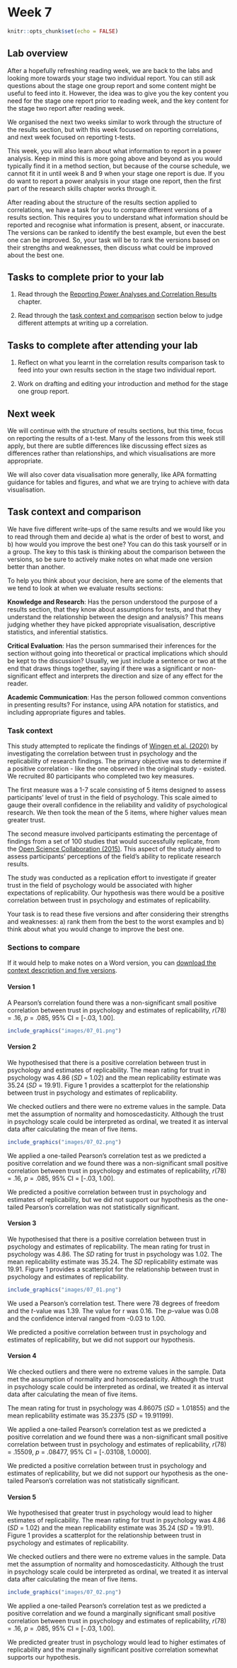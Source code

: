 # Week 7

```r
knitr::opts_chunk$set(echo = FALSE)
```

## Lab overview

After a hopefully refreshing reading week, we are back to the labs and looking more towards your stage two individual report. You can still ask questions about the stage one group report and some content might be useful to feed into it. However, the idea was to give you the key content you need for the stage one report prior to reading week, and the key content for the stage two report after reading week. 

We organised the next two weeks similar to work through the structure of the results section, but with this week focused on reporting correlations, and next week focused on reporting t-tests. 

This week, you will also learn about what information to report in a power analysis. Keep in mind this is more going above and beyond as you would typically find it in a method section, but because of the course schedule, we cannot fit it in until week 8 and 9 when your stage one report is due. If you do want to report a power analysis in your stage one report, then the first part of the research skills chapter works through it. 

After reading about the structure of the results section applied to correlations, we have a task for you to compare different versions of a results section. This requires you to understand what information should be reported and recognise what information is present, absent, or inaccurate. The versions can be ranked to identify the best example, but even the best one can be improved. So, your task will be to rank the versions based on their strengths and weaknesses, then discuss what could be improved about the best one. 

## Tasks to complete prior to your lab

1. Read through the [Reporting Power Analyses and Correlation Results](#Results1) chapter.

2. Read through the [task context and comparison](#C7-task) section below to judge different attempts at writing up a correlation. 

## Tasks to complete after attending your lab

1. Reflect on what you learnt in the correlation results comparison task to feed into your own results section in the stage two individual report. 

2. Work on drafting and editing your introduction and method for the stage one group report. 

## Next week

We will continue with the structure of results sections, but this time, focus on reporting the results of a t-test. Many of the lessons from this week still apply, but there are subtle differences like discussing effect sizes as differences rather than relationships, and which visualisations are more appropriate. 

We will also cover data visualisation more generally, like APA formatting guidance for tables and figures, and what we are trying to achieve with data visualisation. 

## Task context and comparison{#C7-task}

We have five different write-ups of the same results and we would like you to read through them and decide a) what is the order of best to worst, and b) how would you improve the best one? You can do this task yourself or in a group. The key to this task is thinking about the comparison between the versions, so be sure to actively make notes on what made one version better than another. 

To help you think about your decision, here are some of the elements that we tend to look at when we evaluate results sections:

**Knowledge and Research**: Has the person understood the purpose of a results section, that they know about assumptions for tests, and that they understand the relationship between the design and analysis? This means judging whether they have picked appropriate visualisation, descriptive statistics, and inferential statistics.

**Critical Evaluation**: Has the person summarised their inferences for the section without going into theoretical or practical implications which should be kept to the discussion? Usually, we just include a sentence or two at the end that draws things together, saying if there was a significant or non-significant effect and interprets the direction and size of any effect for the reader.

**Academic Communication**: Has the person followed common conventions in presenting results? For instance, using APA notation for statistics, and including appropriate figures and tables. 

### Task context

This study attempted to replicate the findings of [Wingen et al. (2020)](https://doi.org/10.1177/1948550619877412) by investigating the correlation between trust in psychology and the replicability of research findings. The primary objective was to determine if a positive correlation - like the one observed in the original study - existed. We recruited 80 participants who completed two key measures.

The first measure was a 1-7 scale consisting of 5 items designed to assess participants' level of trust in the field of psychology. This scale aimed to gauge their overall confidence in the reliability and validity of psychological research. We then took the mean of the 5 items, where higher values mean greater trust. 

The second measure involved participants estimating the percentage of findings from a set of 100 studies that would successfully replicate, from the [Open Science Collaboration (2015)](https://www.science.org/doi/10.1126/science.aac4716). This aspect of the study aimed to assess participants' perceptions of the field's ability to replicate research results.

The study was conducted as a replication effort to investigate if greater trust in the field of psychology would be associated with higher expectations of replicability. Our hypothesis was there would be a positive correlation between trust in psychology and estimates of replicability.

Your task is to read these five versions and after considering their strengths and weaknesses: a) rank them from the best to the worst examples and b) think about what you would change to improve the best one. 

### Sections to compare

If it would help to make notes on a Word version, you can [download the context description and five versions](Supporting/07_correlation_comparison.docx). 

#### Version 1 

A Pearson’s correlation found there was a non-significant small positive correlation between trust in psychology and estimates of replicability, *r*(78) = .16, *p* = .085, 95% CI = [-.03, 1.00]. 

```r
include_graphics("images/07_01.png")
```

#### Version 2 

We hypothesised that there is a positive correlation between trust in psychology and estimates of replicability. The mean rating for trust in psychology was 4.86 (*SD* = 1.02) and the mean replicability estimate was 35.24 (*SD* = 19.91). Figure 1 provides a scatterplot for the relationship between trust in psychology and estimates of replicability. 

We checked outliers and there were no extreme values in the sample. Data met the assumption of normality and homoscedasticity. Although the trust in psychology scale could be interpreted as ordinal, we treated it as interval data after calculating the mean of five items. 

```r
include_graphics("images/07_02.png")
```

We applied a one-tailed Pearson’s correlation test as we predicted a positive correlation and we found there was a non-significant small positive correlation between trust in psychology and estimates of replicability, *r*(78) = .16, *p* = .085, 95% CI = [-.03, 1.00]. 

We predicted a positive correlation between trust in psychology and estimates of replicability, but we did not support our hypothesis as the one-tailed Pearson’s correlation was not statistically significant. 

#### Version 3 

We hypothesised that there is a positive correlation between trust in psychology and estimates of replicability. The mean rating for trust in psychology was 4.86. The *SD* rating for trust in psychology was 1.02. The mean replicability estimate was 35.24. The *SD* replicability estimate was 19.91. Figure 1 provides a scatterplot for the relationship between trust in psychology and estimates of replicability. 

```r
include_graphics("images/07_01.png")
```

We used a Pearson’s correlation test. There were 78 degrees of freedom and the *t*-value was 1.39. The value for r was 0.16. The *p*-value was 0.08 and the confidence interval ranged from -0.03 to 1.00. 

We predicted a positive correlation between trust in psychology and estimates of replicability, but we did not support our hypothesis.

#### Version 4 

We checked outliers and there were no extreme values in the sample. Data met the assumption of normality and homoscedasticity. Although the trust in psychology scale could be interpreted as ordinal, we treated it as interval data after calculating the mean of five items. 

The mean rating for trust in psychology was 4.86075 (*SD* = 1.01855) and the mean replicability estimate was 35.2375 (*SD* = 19.91199). 

We applied a one-tailed Pearson’s correlation test as we predicted a positive correlation and we found there was a non-significant small positive correlation between trust in psychology and estimates of replicability, *r*(78) = .15509, *p* = .08477, 95% CI = [-.03108, 1.0000]. 

We predicted a positive correlation between trust in psychology and estimates of replicability, but we did not support our hypothesis as the one-tailed Pearson’s correlation was not statistically significant. 

#### Version 5 

We hypothesised that greater trust in psychology would lead to higher estimates of replicability. The mean rating for trust in psychology was 4.86 (*SD* = 1.02) and the mean replicability estimate was 35.24 (*SD* = 19.91). Figure 1 provides a scatterplot for the relationship between trust in psychology and estimates of replicability. 

We checked outliers and there were no extreme values in the sample. Data met the assumption of normality and homoscedasticity. Although the trust in psychology scale could be interpreted as ordinal, we treated it as interval data after calculating the mean of five items. 

```r
include_graphics("images/07_02.png")
```

We applied a one-tailed Pearson’s correlation test as we predicted a positive correlation and we found a marginally significant small positive correlation between trust in psychology and estimates of replicability, *r*(78) = .16, *p* = .085, 95% CI = [-.03, 1.00]. 

We predicted greater trust in psychology would lead to higher estimates of replicability and the marginally significant positive correlation somewhat supports our hypothesis. 

